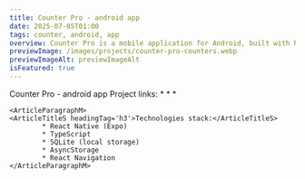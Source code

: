 ```yaml
---
title: Counter Pro - android app
date: 2025-07-05T01:00
tags: counter, android, app
overview: Counter Pro is a mobile application for Android, built with React Native and Expo.
previewImage: /images/projects/counter-pro-counters.webp
previewImageAlt: previewImageAlt
isFeatured: true
---
```



<ContentPart>
	<ArticleTitleL headingTag='h2'>Counter Pro - android app</ArticleTitleL>
	<ArticleParagraphM>
	<ArticleTitleS headingTag='h3'>Project links:</ArticleTitleS>
		* <TextLink path={'https://github.com/AntonOshurek/counter-pro/'} text={'GitHub Repo'} noReferrer={false}/>
		* <TextLink path={'./counter-pro/privacy-policy'} text={'Privacy Policy'} noReferrer={false}/>
		* <TextLink path={'./counter-pro/release-information'} text={'Release information'} noReferrer={false}/>
	</ArticleParagraphM>

    <ArticleParagraphM>
    <ArticleTitleS headingTag='h3'>Technologies stack:</ArticleTitleS>
			* React Native (Expo)
			* TypeScript
			* SQLite (local storage)
			* AsyncStorage
			* React Navigation
    </ArticleParagraphM>

</ContentPart>
